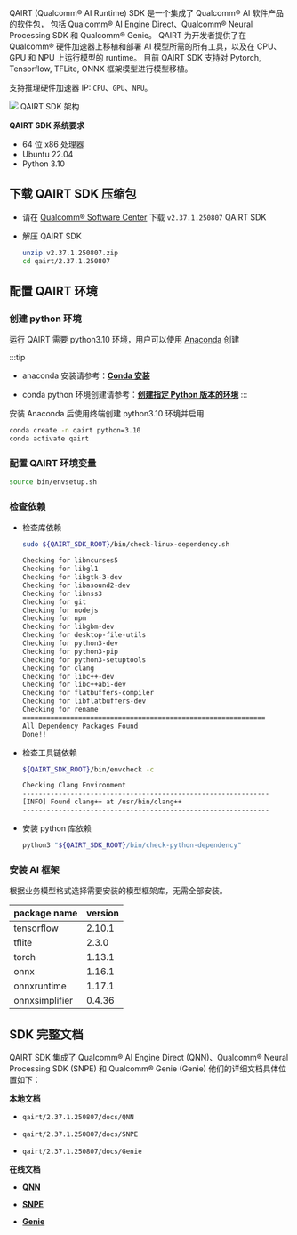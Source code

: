 QAIRT (Qualcomm® AI Runtime) SDK 是一个集成了 Qualcomm® AI 软件产品的软件包，
包括 Qualcomm® AI Engine Direct、Qualcomm® Neural Processing SDK 和 Qualcomm® Genie。
QAIRT 为开发者提供了在 Qualcomm® 硬件加速器上移植和部署 AI 模型所需的所有工具，以及在 CPU、GPU 和 NPU 上运行模型的 runtime。
目前 QAIRT SDK 支持对 Pytorch, Tensorflow, TFLite, ONNX 框架模型进行模型移植。

支持推理硬件加速器 IP: `CPU`、`GPU`、`NPU`。

<div style={{ textAlign: "center" }}>
  <img src="/img/dragon/q6a/qairt_arch.webp" style={{ width: "65%" }} />
  QAIRT SDK 架构
</div>

**QAIRT SDK 系统要求**

- 64 位 x86 处理器
- Ubuntu 22.04
- Python 3.10

## 下载 QAIRT SDK 压缩包

- 请在 [Qualcomm® Software Center](https://softwarecenter.qualcomm.com/api/download/software/sdks/Qualcomm_AI_Runtime_Community/All/2.37.1.250807/v2.37.1.250807.zip) 下载 `v2.37.1.250807` QAIRT SDK

- 解压 QAIRT SDK

    <NewCodeBlock tip="X86 Linux PC" type="PC">

  ```bash
  unzip v2.37.1.250807.zip
  cd qairt/2.37.1.250807
  ```

    </NewCodeBlock>

## 配置 QAIRT 环境

### 创建 python 环境

运行 QAIRT 需要 python3.10 环境，用户可以使用 [Anaconda](https://www.anaconda.com/download/success) 创建

:::tip

- anaconda 安装请参考：[**Conda 安装**](../virtual-env/conda_install)

- conda python 环境创建请参考：[**创建指定 Python 版本的环境**](../virtual-env/conda_use#创建指定-python-版本的环境)
  :::

安装 Anaconda 后使用终端创建 python3.10 环境并启用

<NewCodeBlock tip="X86 Linux PC" type="PC">

```bash
conda create -n qairt python=3.10
conda activate qairt
```

</NewCodeBlock>

### 配置 QAIRT 环境变量

<NewCodeBlock tip="X86 Linux PC" type="PC">

```bash
source bin/envsetup.sh
```

</NewCodeBlock>

### 检查依赖

- 检查库依赖

    <NewCodeBlock tip="X86 Linux PC" type="PC">

  ```bash
  sudo ${QAIRT_SDK_ROOT}/bin/check-linux-dependency.sh
  ```

    </NewCodeBlock>

  ```bash
  Checking for libncurses5
  Checking for libgl1
  Checking for libgtk-3-dev
  Checking for libasound2-dev
  Checking for libnss3
  Checking for git
  Checking for nodejs
  Checking for npm
  Checking for libgbm-dev
  Checking for desktop-file-utils
  Checking for python3-dev
  Checking for python3-pip
  Checking for python3-setuptools
  Checking for clang
  Checking for libc++-dev
  Checking for libc++abi-dev
  Checking for flatbuffers-compiler
  Checking for libflatbuffers-dev
  Checking for rename
  =============================================================
  All Dependency Packages Found
  Done!!
  ```

- 检查工具链依赖

    <NewCodeBlock tip="X86 Linux PC" type="PC">

  ```bash
  ${QAIRT_SDK_ROOT}/bin/envcheck -c
  ```

    </NewCodeBlock>

  ```bash
  Checking Clang Environment
  --------------------------------------------------------------
  [INFO] Found clang++ at /usr/bin/clang++
  --------------------------------------------------------------
  ```

- 安装 python 库依赖

    <NewCodeBlock tip="X86 Linux PC" type="PC">

  ```bash
  python3 "${QAIRT_SDK_ROOT}/bin/check-python-dependency"
  ```

    </NewCodeBlock>

### 安装 AI 框架

根据业务模型格式选择需要安装的模型框架库，无需全部安装。

| package name   | version |
| -------------- | ------- |
| tensorflow     | 2.10.1  |
| tflite         | 2.3.0   |
| torch          | 1.13.1  |
| onnx           | 1.16.1  |
| onnxruntime    | 1.17.1  |
| onnxsimplifier | 0.4.36  |

## SDK 完整文档

QAIRT SDK 集成了 Qualcomm® AI Engine Direct (QNN)、Qualcomm® Neural Processing SDK (SNPE) 和 Qualcomm® Genie (Genie)
他们的详细文档具体位置如下：

**本地文档**

- `qairt/2.37.1.250807/docs/QNN`

- `qairt/2.37.1.250807/docs/SNPE`

- `qairt/2.37.1.250807/docs/Genie`

**在线文档**

- [**QNN**](https://docs.qualcomm.com/bundle/publicresource/topics/80-63442-50/introduction.html)

- [**SNPE**](https://docs.qualcomm.com/bundle/publicresource/topics/80-63442-2/overview.html)

- [**Genie**](https://docs.qualcomm.com/bundle/publicresource/topics/80-63442-100/introduction.html?product=1601111740062489)
